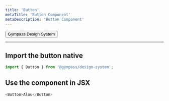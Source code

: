 ```yaml
---
title: 'Button'
metaTitle: 'Button Component'
metaDescription: 'Button Component'
---
```


<Button>Gympass Design System</Button>

---

## Import the button native

```javascript
import { Button } from '@gympass/design-system';
```

## Use the component in JSX

```javascript react-live=true
<Button>Alou</Button>
```
